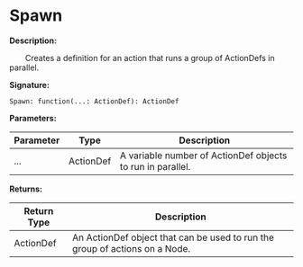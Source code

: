 # Spawn

**Description:**

&emsp;&emsp;Creates a definition for an action that runs a group of ActionDefs in parallel.

**Signature:**
```tl
Spawn: function(...: ActionDef): ActionDef
```

**Parameters:**

| Parameter | Type | Description |
| --- | --- | --- |
| ... | ActionDef | A variable number of ActionDef objects to run in parallel. |

**Returns:**

| Return Type | Description |
| --- | --- |
| ActionDef | An ActionDef object that can be used to run the group of actions on a Node. |